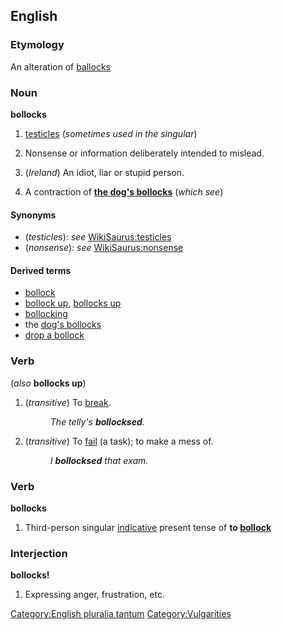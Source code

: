 ==English==
===Etymology===
An alteration of [[ballocks]]

===Noun===
'''bollocks''' {{pluralonly}}

# {{UK}} [[testicle]]s (''sometimes used in the singular'')
# {{UK}} Nonsense or information deliberately intended to mislead.
# (''Ireland'') An idiot, liar or stupid person.
# {{UK}} A contraction of '''[[dog's bollocks|the dog's bollocks]]''' (''which see'')

====Synonyms====
*(''testicles''): ''see'' [[WikiSaurus:testicles]]
*(''nonsense''): ''see'' [[WikiSaurus:nonsense]]

====Derived terms====
*[[bollock]]
*[[bollock up]], [[bollocks up]]
*[[bollocking]]
*the [[dog's bollocks]]
*[[drop a bollock]]

===Verb===
{{en-infl-reg-sibilant|bollock|s||}} (''also'' '''bollocks up''')

#(''transitive'') {{UK}} To [[break]].
#:''The telly's '''bollocksed'''.''
#(''transitive'') {{UK}} To [[fail]] (a task); to make a mess of.
#:''I '''bollocksed''' that exam.''

===Verb===
'''bollocks'''

#Third-person singular [[indicative]] present tense of '''to [[bollock]]'''

===Interjection===
'''bollocks!'''

# {{UK}} Expressing anger, frustration, etc.

[[Category:English pluralia tantum]]
[[Category:Vulgarities]]